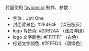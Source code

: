 封面使用 [favicon.io](https://favicon.io/logo-generator/) 制作，参数：
- 字体：Joti One
- 封面背景色: #2F4F4F （深石板灰）
- logo 背景色: #20B2AA （浅海洋绿）
- logo 文字颜色: #FFFFFF （白色）
- 标题文字颜色: #7FFFD4 （碧绿色）